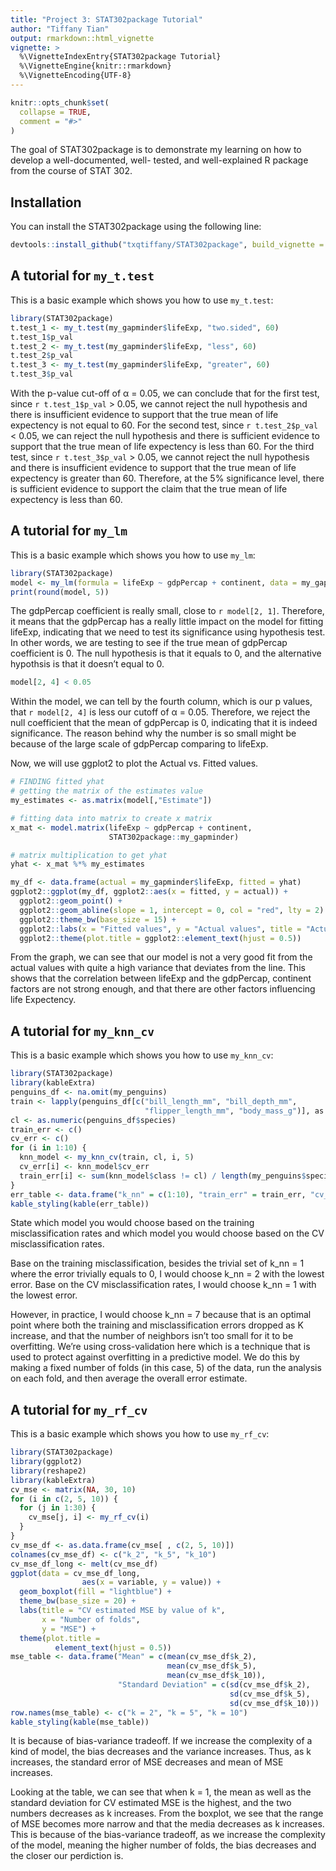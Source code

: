 ```yaml
---
title: "Project 3: STAT302package Tutorial"
author: "Tiffany Tian"
output: rmarkdown::html_vignette
vignette: >
  %\VignetteIndexEntry{STAT302package Tutorial}
  %\VignetteEngine{knitr::rmarkdown}
  %\VignetteEncoding{UTF-8}
---
```


```r
knitr::opts_chunk$set(
  collapse = TRUE,
  comment = "#>"
)
```

The goal of STAT302package is to demonstrate my learning on how to develop a well-documented, well- tested, and well-explained R package from the course of STAT 302. 

## Installation

You can install the STAT302package using the following line:

``` r
devtools::install_github("txqtiffany/STAT302package", build_vignette = TRUE, build_opts = c())
```

## A tutorial for `my_t.test`

This is a basic example which shows you how to use `my_t.test`:

```r
library(STAT302package)
t.test_1 <- my_t.test(my_gapminder$lifeExp, "two.sided", 60)
t.test_1$p_val
t.test_2 <- my_t.test(my_gapminder$lifeExp, "less", 60)
t.test_2$p_val
t.test_3 <- my_t.test(my_gapminder$lifeExp, "greater", 60)
t.test_3$p_val
```
With the p-value cut-off of α = 0.05, we can conclude that for the first test, since `r t.test_1$p_val` > 0.05, we cannot reject the null hypothesis and there is insufficient evidence to support that the true mean of life expectency is not equal to 60. 
For the second test, since `r t.test_2$p_val` < 0.05, we can reject the null hypothesis and there is sufficient evidence to support that the true mean of life expectency is less than 60. 
For the third test, since `r t.test_3$p_val` > 0.05, we cannot reject the null hypothesis and there is insufficient evidence to support that the true mean of life expectency is greater than 60. 
Therefore, at the 5% significance level, there is sufficient evidence to support the claim that the true mean of life expectency is less than 60.


## A tutorial for `my_lm`

This is a basic example which shows you how to use `my_lm`:

```r
library(STAT302package)
model <- my_lm(formula = lifeExp ~ gdpPercap + continent, data = my_gapminder)
print(round(model, 5))
```
The gdpPercap coefficient is really small, close to `r model[2, 1]`. Therefore, it means that the gdpPercap has a really little impact on the model for fitting lifeExp, indicating that we need to test its significance using hypothesis test. In other words, we are testing to see if the true mean of gdpPercap coefficient is 0. The null hypothesis is that it equals to 0, and the alternative hypothsis is that it doesn't equal to 0.

```r
model[2, 4] < 0.05
```

Within the model, we can tell by the fourth column, which is our p values, that `r model[2, 4]` is less our cutoff of α = 0.05. Therefore, we reject the null coefficient that the mean of gdpPercap is 0, indicating that it is indeed significance. The reason behind why the number is so small might be because of the large scale of gdpPercap comparing to lifeExp.

Now, we will use ggplot2 to plot the Actual vs. Fitted values.

```r
# FINDING fitted yhat
# getting the matrix of the estimates value 
my_estimates <- as.matrix(model[,"Estimate"])

# fitting data into matrix to create x matrix
x_mat <- model.matrix(lifeExp ~ gdpPercap + continent,
                      STAT302package::my_gapminder)

# matrix multiplication to get yhat 
yhat <- x_mat %*% my_estimates

my_df <- data.frame(actual = my_gapminder$lifeExp, fitted = yhat)
ggplot2::ggplot(my_df, ggplot2::aes(x = fitted, y = actual)) +
  ggplot2::geom_point() +
  ggplot2::geom_abline(slope = 1, intercept = 0, col = "red", lty = 2) +
  ggplot2::theme_bw(base_size = 15) +
  ggplot2::labs(x = "Fitted values", y = "Actual values", title = "Actual vs. Fitted") +
  ggplot2::theme(plot.title = ggplot2::element_text(hjust = 0.5))
```
From the graph, we can see that our model is not a very good fit from the actual values with quite a high variance that deviates from the line. This shows that the correlation between lifeExp and the gdpPercap, continent factors are not strong enough, and that there are other factors influencing life Expectency.

## A tutorial for `my_knn_cv`

This is a basic example which shows you how to use `my_knn_cv`:

```r
library(STAT302package)
library(kableExtra)
penguins_df <- na.omit(my_penguins)
train <- lapply(penguins_df[c("bill_length_mm", "bill_depth_mm",
                              "flipper_length_mm", "body_mass_g")], as.numeric)
cl <- as.numeric(penguins_df$species)
train_err <- c()
cv_err <- c()
for (i in 1:10) {
  knn_model <- my_knn_cv(train, cl, i, 5)
  cv_err[i] <- knn_model$cv_err
  train_err[i] <- sum(knn_model$class != cl) / length(my_penguins$species)
}
err_table <- data.frame("k_nn" = c(1:10), "train_err" = train_err, "cv_err" = cv_err)
kable_styling(kable(err_table))
```

State which model you would choose based on the training misclassification rates and which model you would choose based on the CV misclassification rates.

Base on the training misclassification, besides the trivial set of k_nn = 1 where the error trivially equals to 0, I would choose k_nn = 2 with the lowest error. Base on the CV misclassification rates, I would choose k_nn = 1 with the lowest error.

However, in practice, I would choose k_nn = 7 because that is an optimal point where both the training and misclassification errors dropped as K increase, and that the number of neighbors isn't too small for it to be overfitting. We're using cross-validation here which is a technique that is used to protect against overfitting in a predictive model. We do this by making a fixed number of folds (in this case, 5) of the data, run the analysis on each fold, and then average the overall error estimate.


## A tutorial for `my_rf_cv`

This is a basic example which shows you how to use `my_rf_cv`:

```r
library(STAT302package)
library(ggplot2)
library(reshape2)
library(kableExtra)
cv_mse <- matrix(NA, 30, 10)
for (i in c(2, 5, 10)) {
  for (j in 1:30) {
    cv_mse[j, i] <- my_rf_cv(i)
  }
}
cv_mse_df <- as.data.frame(cv_mse[ , c(2, 5, 10)])
colnames(cv_mse_df) <- c("k_2", "k_5", "k_10")
cv_mse_df_long <- melt(cv_mse_df)
ggplot(data = cv_mse_df_long,
                aes(x = variable, y = value)) +
  geom_boxplot(fill = "lightblue") +
  theme_bw(base_size = 20) +
  labs(title = "CV estimated MSE by value of k",
       x = "Number of folds",
       y = "MSE") +
  theme(plot.title =
          element_text(hjust = 0.5))
mse_table <- data.frame("Mean" = c(mean(cv_mse_df$k_2),
                                   mean(cv_mse_df$k_5),
                                   mean(cv_mse_df$k_10)),
                        "Standard Deviation" = c(sd(cv_mse_df$k_2),
                                                 sd(cv_mse_df$k_5),
                                                 sd(cv_mse_df$k_10)))
row.names(mse_table) <- c("k = 2", "k = 5", "k = 10")
kable_styling(kable(mse_table))

```


It is because of bias-variance tradeoff. If we increase the complexity of a kind of model, the bias decreases and the variance increases. Thus, as k increases, the standard error of MSE decreases and mean of MSE increases.

Looking at the table, we can see that when k = 1, the mean as well as the standard deviation for CV estimated MSE is the highest, and the two numbers decreases as k increases. From the boxplot, we see that the range of MSE becomes more narrow and that the media decreases as k increases. This is because of the bias-variance tradeoff, as we increase the complexity of the model, meaning the higher number of folds, the bias decreases and the closer our perdiction is.

